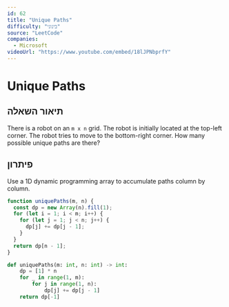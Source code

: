 ```yaml
---
id: 62
title: "Unique Paths"
difficulty: "בינוני"
source: "LeetCode"
companies:
  - Microsoft
videoUrl: "https://www.youtube.com/embed/18lJPNbprfY"
---
```


# Unique Paths

## תיאור השאלה

There is a robot on an `m x n` grid. The robot is initially located at the top-left corner. The robot tries to move to the bottom-right corner. How many possible unique paths are there?

## פיתרון

Use a 1D dynamic programming array to accumulate paths column by column.

```javascript
function uniquePaths(m, n) {
  const dp = new Array(n).fill(1);
  for (let i = 1; i < m; i++) {
    for (let j = 1; j < n; j++) {
      dp[j] += dp[j - 1];
    }
  }
  return dp[n - 1];
}
```

```python
def uniquePaths(m: int, n: int) -> int:
    dp = [1] * n
    for _ in range(1, m):
        for j in range(1, n):
            dp[j] += dp[j - 1]
    return dp[-1]
```


